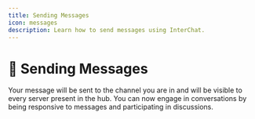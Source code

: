 ```yaml
---
title: Sending Messages
icon: messages
description: Learn how to send messages using InterChat.
---
```


# 💬 Sending Messages

Your message will be sent to the channel you are in and will be visible to every server present in the hub. You can now engage in conversations by being responsive to messages and participating in discussions.

<Frame><img src="MessageExample.png" alt="" /></Frame>

